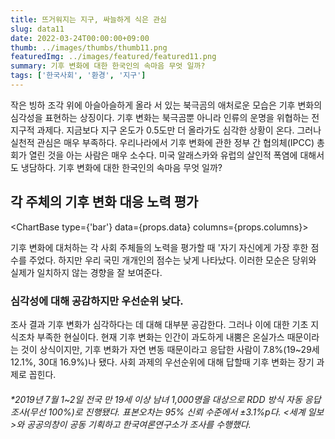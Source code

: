 ```yaml
---
title: 뜨거워지는 지구, 싸늘하게 식은 관심
slug: data11
date: 2022-03-24T00:00:00+09:00
thumb: ../images/thumbs/thumb11.png
featuredImg: ../images/featured/featured11.png
summary: 기후 변화에 대한 한국인의 속마음 무엇 일까?
tags: ['한국사회', '환경', '지구']
---
```


작은 빙하 조각 위에 아슬아슬하게 올라 서 있는 북극곰의 애처로운 모습은 기후 변화의 심각성을 표현하는 상징이다. 기후 변화는 북극곰뿐 아니라 인류의 운명을 위협하는 전 지구적 과제다. 지금보다 지구 온도가 0.5도만 더 올라가도 심각한 상황이 온다. 그러나 실천적 관심은 매우 부족하다. 우리나라에서 기후 변화에 관한 정부 간 협의체(IPCC) 총회가 열린 것을 아는 사람은 매우 소수다. 미국 알래스카와 유럽의 살인적 폭염에 대해서도 냉담하다. 기후 변화에 대한 한국인의 속마음 무엇 일까?



## 각 주체의 기후 변화 대응 노력 평가

<ChartBase type={'bar'} data={props.data} columns={props.columns}></ChartBase>

기후 변화에 대처하는 각 사회 주체들의 노력을 평가할 때 '자기 자신에게 가장 후한 점수를 주었다. 하지만 우리 국민 개개인의 점수는 낮게 나타났다. 이러한 모순은 당위와 실제가 일치하지 않는 경향을 잘 보여준다.


### 심각성에 대해 공감하지만 우선순위 낮다.
조사 결과 기후 변화가 심각하다는 데 대해 대부분 공감한다. 그러나 이에 대한 기초 지식조차 부족한 현실이다. 현재 기후 변화는 인간이 과도하게 내뿜은 온실가스 때문이라는 것이 상식이지만, 기후 변화가 자연 변동 때문이라고 응답한 사람이 7.8%(19~29세 12.1%, 30대 16.9%)나 됐다. 사회 과제의 우선순위에 대해 답할때 기후 변화는 장기 과제로 꼽힌다.



###### *2019년 7월 1~2일 전국 만 19세 이상 남녀 1,000명을 대상으로 RDD 방식 자동 응답 조사(무선 100%)로 진행됐다. 표본오차는 95% 신뢰 수준에서 ±3.1%p다. <세계 일보>와 공공의창이 공동 기획하고 한국여론연구소가 조사를 수행했다.
